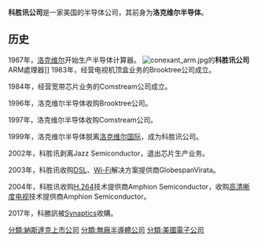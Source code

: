 {{Unreferenced|time=2022-04-15T05:25:44+00:00}}
'''科胜讯公司'''是一家美国的半导体公司，其前身为'''洛克维尔半导体'''。
==历史==
1967年，[[罗克韦尔|洛克维尔]]开始生产半导体计算器。
[[File:conexant_arm.jpg|right]]的'''科胜讯公司''' ARM處理器]]
1983年，经营电视机顶盒业务的Brooktree公司成立。

1984年，经营宽带芯片业务的Comstream公司成立。

1996年，洛克维尔半导体收购Brooktree公司。

1997年，洛克维尔半导体收购Comstream公司。

1999年，洛克维尔半导体脱离[[洛克维尔国际|洛克维尔国际]]，成为科胜讯公司。

2002年，科胜讯剥离Jazz Semiconductor，退出芯片生产业务。

2003年，科胜讯收购[[DSL|DSL]]、[[Wi-Fi|Wi-Fi]]解决方案提供商GlobespanVirata。

2004年，科胜讯收购[[H.264|H.264]]技术提供商Amphion Semiconductor，收购[[高清晰度电视|高清晰度电视]]技术提供商Amphion Semiconductor。

2017年，科勝訊被[[Synaptics|Synaptics]]收購。

[[分類:納斯達克上市公司|分類:納斯達克上市公司]]
[[分類:無廠半導體公司|分類:無廠半導體公司]]
[[分類:美國電子公司|分類:美國電子公司]]